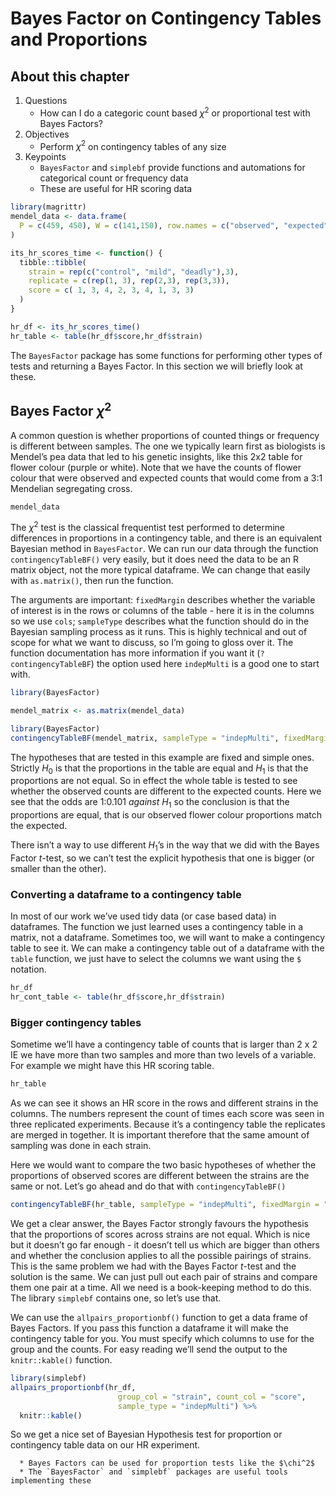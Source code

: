# Bayes Factor on Contingency Tables and Proportions 

## About this chapter

1. Questions
    * How can I do a categoric count based $\chi^2$ or proportional test with Bayes Factors?
2. Objectives
    * Perform $\chi^2$ on contingency tables of any size
3. Keypoints
    * `BayesFactor` and `simplebf` provide functions and automations for categorical count or frequency data
    * These are useful for HR scoring data

```r
library(magrittr)
mendel_data <- data.frame(
  P = c(459, 450), W = c(141,150), row.names = c("observed", "expected")
)

its_hr_scores_time <- function() {
  tibble::tibble(
    strain = rep(c("control", "mild", "deadly"),3),
    replicate = c(rep(1, 3), rep(2,3), rep(3,3)),
    score = c( 1, 3, 4, 2, 3, 4, 1, 3, 3)
  )
}

hr_df <- its_hr_scores_time() 
hr_table <- table(hr_df$score,hr_df$strain) 

```
The `BayesFactor` package has some functions for performing other types of tests and returning a Bayes Factor. In this section we will briefly look at these.   

## Bayes Factor $\chi^2$

A common question is whether proportions of counted things or frequency is different between samples. The one we typically learn first as biologists is Mendel's pea data that led to his genetic insights, like this 2x2 table for flower colour (purple or white). Note that we have the counts of flower colour that were observed and expected counts that would come from a 3:1 Mendelian segregating cross.

```r
mendel_data
```
The $\chi^2$ test is the classical frequentist test performed to determine differences in proportions in a contingency table, and there is an equivalent Bayesian method in `BayesFactor`. We can run our data through the function `contingencyTableBF()` very easily, but it does need the data to be an R matrix object, not the more typical dataframe. We can change that easily with `as.matrix()`, then run the function.

The arguments are important:  `fixedMargin`  describes whether the variable of interest is in the rows or columns of the table - here it is in the columns so we use `cols`; `sampleType` describes what the function should do in the Bayesian sampling process as it runs. This is highly technical and out of scope for what we want to discuss, so I'm going to gloss over it. The function documentation has more information if you want it (`?contingencyTableBF`) the option used here `indepMulti` is a good one to start with.

```r
library(BayesFactor)
```

```r
mendel_matrix <- as.matrix(mendel_data)

library(BayesFactor)
contingencyTableBF(mendel_matrix, sampleType = "indepMulti", fixedMargin='cols')
```

The hypotheses that are tested in this example are fixed and simple ones. Strictly $H_0$ is that the proportions in the table are equal and $H_1$ is that the proportions are not equal. So in effect the whole table is tested to see whether the observed counts are different to the expected counts. Here we see that the odds are 1:0.101 _against_ $H_1$ so the conclusion is that the proportions are equal, that is our observed flower colour proportions match the expected. 

There isn't a way to use different $H_1$'s in the way that we did with the Bayes Factor $t$-test, so we can't test the explicit hypothesis that one is bigger (or smaller than the other). 


### Converting a dataframe to a contingency table

In most of our work we've used tidy data (or case based data) in dataframes. The function we just learned uses a contingency table in a matrix, not a dataframe. Sometimes too, we will want to make a contingency table to see it. We can make a contingency table out of a dataframe with the `table` function, we just have to select the columns we want using the `$` notation. 


```r
hr_df
hr_cont_table <- table(hr_df$score,hr_df$strain) 
```


### Bigger contingency tables 

Sometime we'll have a contingency table of counts that is larger than 2 x 2 IE we have more than two samples and more than two levels of a variable. For example we might have this HR scoring table.

```r
hr_table
```

As we can see it shows an HR score in the rows and different strains in the columns. The numbers represent the count of times each score was seen in three replicated experiments. Because it's a contingency table the replicates are merged in together. It is important therefore that the same amount of sampling was done in each strain.

Here we would want to compare the two basic hypotheses of whether the proportions of observed scores are different between the strains are the same or not. Let's go ahead and do that with `contingencyTableBF()`

```r
contingencyTableBF(hr_table, sampleType = "indepMulti", fixedMargin = "cols")
```

We get a clear answer, the Bayes Factor strongly favours the hypothesis that the proportions of scores across strains are not equal. Which is nice but it doesn't go far enough - it doesn't tell us which are bigger than others and whether the conclusion applies to all the possible pairings of strains. This is the same problem we had with the Bayes Factor $t$-test and the solution is the same. We can just pull out each pair of strains and compare them one pair at a time. All we need is a book-keeping method to do this. The library `simplebf` contains one, so let's use that.

We can use the `allpairs_proportionbf()` function to get a data frame of Bayes Factors. If you pass this function a dataframe it will make the contingency table for you. You must specify which columns to use for the group and the counts. For easy reading we'll send the output to the `knitr::kable()` function.

```r
library(simplebf)
allpairs_proportionbf(hr_df, 
                        group_col = "strain", count_col = "score", 
                        sample_type = "indepMulti") %>% 
  knitr::kable()
```

So we get a nice set of Bayesian Hypothesis test for proportion or contingency table data on our HR experiment.


```block2

  * Bayes Factors can be used for proportion tests like the $\chi^2$
  * The `BayesFactor` and `simplebf` packages are useful tools implementing these

```




